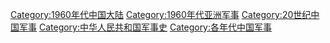 [[Category:1960年代中国大陆|Category:1960年代中国大陆]]
[[Category:1960年代亚洲军事|Category:1960年代亚洲军事]]
[[Category:20世纪中国军事|Category:20世纪中国军事]]
[[Category:中华人民共和国军事史|Category:中华人民共和国军事史]]
[[Category:各年代中国军事|Category:各年代中国军事]]